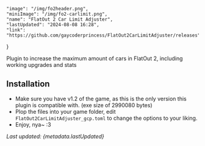     "image": "/img/fo2header.png",
    "miniImage": "/img/fo2-carlimit.png",
    "name": "FlatOut 2 Car Limit Adjuster",
    "lastUpdated": "2024-08-08 16:28",
    "link": "https://github.com/gaycoderprincess/FlatOut2CarLimitAdjuster/releases"
}

Plugin to increase the maximum amount of cars in FlatOut 2, including working upgrades and stats

## Installation

- Make sure you have v1.2 of the game, as this is the only version this plugin is compatible with. (exe size of 2990080 bytes)
- Plop the files into your game folder, edit `FlatOut2CarLimitAdjuster_gcp.toml` to change the options to your liking.
- Enjoy, nya~ :3

_Last updated: {metadata.lastUpdated}_